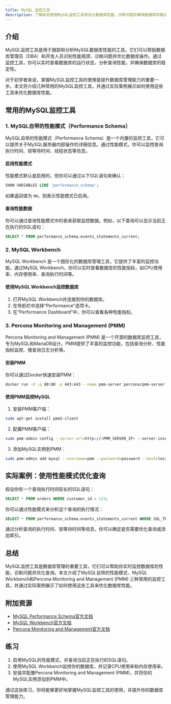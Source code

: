```yaml
---
title: MySQL 监控工具
description: 了解如何使用MySQL监控工具来优化数据库性能、诊断问题并确保数据库的稳定性。本文适合初学者，将逐步讲解MySQL监控工具的概念、使用方法和实际案例。
---
```


## 介绍

MySQL监控工具是用于跟踪和分析MySQL数据库性能的工具。它们可以帮助数据库管理员（DBA）和开发人员识别性能瓶颈、诊断问题并优化数据库操作。通过监控工具，你可以实时查看数据库的运行状态，分析查询性能，并确保数据库的稳定性。

对于初学者来说，掌握MySQL监控工具的使用是提升数据库管理能力的重要一步。本文将介绍几种常用的MySQL监控工具，并通过实际案例展示如何使用这些工具来优化数据库性能。

## 常用的MySQL监控工具

### 1. MySQL自带的性能模式（Performance Schema）

MySQL自带的性能模式（Performance Schema）是一个内置的监控工具，它可以提供关于MySQL服务器内部操作的详细信息。通过性能模式，你可以监控查询执行时间、锁等待时间、线程状态等信息。

#### 启用性能模式

性能模式默认是启用的，但你可以通过以下SQL语句来确认：

```sql
SHOW VARIABLES LIKE 'performance_schema';
```

如果返回值为 `ON`，则表示性能模式已启用。

#### 查询性能数据

你可以通过查询性能模式中的表来获取监控数据。例如，以下查询可以显示当前正在执行的SQL语句：

```sql
SELECT * FROM performance_schema.events_statements_current;
```

### 2. MySQL Workbench

MySQL Workbench 是一个图形化的数据库管理工具，它提供了丰富的监控功能。通过MySQL Workbench，你可以实时查看数据库的性能指标，如CPU使用率、内存使用率、查询执行时间等。

#### 使用MySQL Workbench监控数据库

1. 打开MySQL Workbench并连接到你的数据库。
2. 在导航栏中选择“Performance”选项卡。
3. 在“Performance Dashboard”中，你可以查看各种性能指标。

### 3. Percona Monitoring and Management (PMM)

Percona Monitoring and Management (PMM) 是一个开源的数据库监控工具，专为MySQL和MariaDB设计。PMM提供了丰富的监控功能，包括查询分析、性能指标监控、慢查询日志分析等。

#### 安装PMM

你可以通过Docker快速安装PMM：

```bash
docker run -d -p 80:80 -p 443:443 --name pmm-server percona/pmm-server:latest
```

#### 使用PMM监控MySQL

1. 安装PMM客户端：

```bash
sudo apt-get install pmm2-client
```

2. 配置PMM客户端：

```bash
sudo pmm-admin config --server-url=http://<PMM_SERVER_IP> --server-insecure-tls
```

3. 添加MySQL实例到PMM：

```bash
sudo pmm-admin add mysql --username=pmm --password=password --host=localhost --port=3306
```

## 实际案例：使用性能模式优化查询

假设你有一个查询执行时间较长的SQL语句：

```sql
SELECT * FROM orders WHERE customer_id = 123;
```

你可以通过性能模式来分析这个查询的执行情况：

```sql
SELECT * FROM performance_schema.events_statements_current WHERE SQL_TEXT LIKE '%orders%';
```

通过分析查询的执行时间、锁等待时间等信息，你可以确定是否需要优化查询或添加索引。

## 总结

MySQL监控工具是数据库管理的重要工具，它们可以帮助你实时监控数据库的性能，诊断问题并优化查询。本文介绍了MySQL自带的性能模式、MySQL Workbench和Percona Monitoring and Management (PMM) 三种常用的监控工具，并通过实际案例展示了如何使用这些工具来优化数据库性能。

## 附加资源

- [MySQL Performance Schema官方文档](https://dev.mysql.com/doc/refman/8.0/en/performance-schema.html)
- [MySQL Workbench官方文档](https://dev.mysql.com/doc/workbench/en/)
- [Percona Monitoring and Management官方文档](https://www.percona.com/software/database-tools/percona-monitoring-and-management)

## 练习

1. 启用MySQL的性能模式，并查询当前正在执行的SQL语句。
2. 使用MySQL Workbench监控你的数据库，并记录CPU使用率和内存使用率。
3. 安装并配置Percona Monitoring and Management (PMM)，并将你的MySQL实例添加到PMM中。

通过这些练习，你将能够更好地掌握MySQL监控工具的使用，并提升你的数据库管理能力。